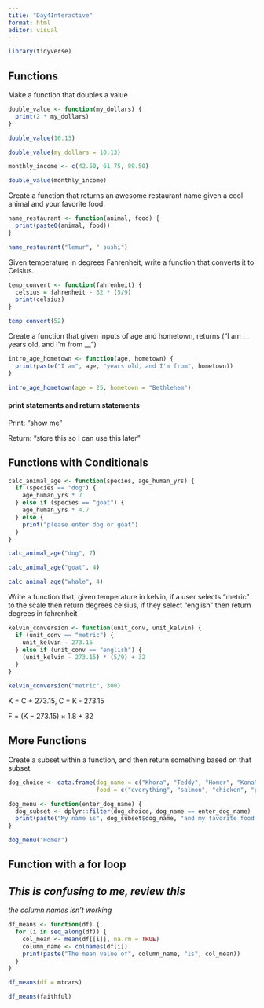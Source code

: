 ```yaml
---
title: "Day4Interactive"
format: html
editor: visual
---
```


```r
library(tidyverse)
```

## Functions

Make a function that doubles a value

```r
double_value <- function(my_dollars) {
  print(2 * my_dollars)
}
```

```r
double_value(10.13)

double_value(my_dollars = 10.13)
```

```r
monthly_income <- c(42.50, 61.75, 89.50)

double_value(monthly_income)
```

Create a function that returns an awesome restaurant name given a cool animal and your favorite food.

```r
name_restaurant <- function(animal, food) {
  print(paste0(animal, food))
}

name_restaurant("lemur", " sushi")
```

Given temperature in degrees Fahrenheit, write a function that converts it to Celsius.

```r

temp_convert <- function(fahrenheit) {
  celsius = fahrenheit - 32 * (5/9)
  print(celsius)
}

temp_convert(52)
```

Create a function that given inputs of age and hometown, returns ("I am \_\_ years old, and I'm from \_\_")

```r
intro_age_hometown <- function(age, hometown) {
  print(paste("I am", age, "years old, and I'm from", hometown))
}

intro_age_hometown(age = 25, hometown = "Bethlehem")
```

#### print statements and return statements

Print: "show me"

Return: "store this so I can use this later"

## Functions with Conditionals

```r
calc_animal_age <- function(species, age_human_yrs) {
  if (species == "dog") {
    age_human_yrs * 7
  } else if (species == "goat") {
    age_human_yrs * 4.7
  } else {
    print("please enter dog or goat")
  }
}
```

```r
calc_animal_age("dog", 7)

calc_animal_age("goat", 4)

calc_animal_age("whale", 4)
```

Write a function that, given temperature in kelvin, if a user selects "metric" to the scale then return degrees celsius, if they select "english" then return degrees in fahrenheit

```r

kelvin_conversion <- function(unit_conv, unit_kelvin) {
  if (unit_conv == "metric") {
    unit_kelvin - 273.15
  } else if (unit_conv == "english") {
    (unit_kelvin - 273.15) * (5/9) + 32
  }
}

kelvin_conversion("metric", 300)
```

K = C + 273.15, C = K - 273.15

F = (K − 273.15) × 1.8 + 32

## More Functions

Create a subset within a function, and then return something based on that subset.

```r

dog_choice <- data.frame(dog_name = c("Khora", "Teddy", "Homer", "Kona", "Tallie"),
                         food = c("everything", "salmon", "chicken", "pancakes", " steak"))
```

```r
dog_menu <- function(enter_dog_name) {
  dog_subset <- dplyr::filter(dog_choice, dog_name == enter_dog_name)
  print(paste("My name is", dog_subset$dog_name, "and my favorite food is", dog_subset$food))
}

dog_menu("Homer")
```

## Function with a for loop

## *This is confusing to me, review this*

*the column names isn't working*

```r
df_means <- function(df) {
  for (i in seq_along(df)) {
    col_mean <- mean(df[[i]], na.rm = TRUE)
    column_name <- colnames(df[i])
    print(paste("The mean value of", column_name, "is", col_mean))
  }
}
```

```r
df_means(df = mtcars)
```

```r
df_means(faithful)
```
